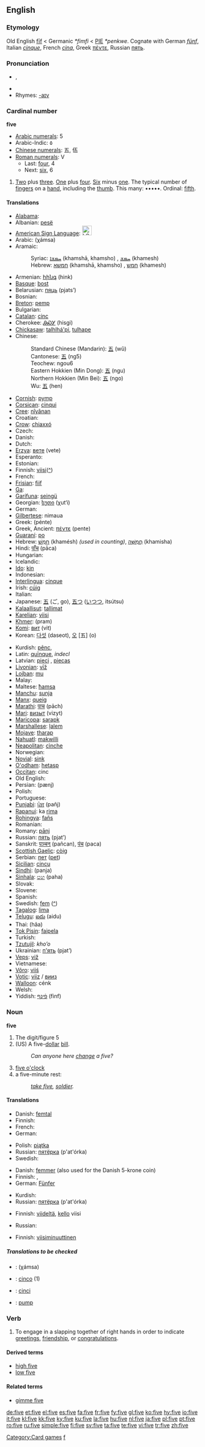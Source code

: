 {{wikipedia}}
==English==

{{rank|war|short|able|392|five|need|met|boy}}

===Etymology===
Old English [[fif|fīf]] < Germanic ''*fimfi'' < [[PIE]] ''*penkwe''. Cognate with German ''[[fünf]]'', Italian ''[[cinque]]'', French ''[[cinq]]'', Greek [[πέντε]], Russian [[пять]].

===Pronunciation===
* {{IPA|/faɪv/}}, {{SAMPA|/"faIv/}}
* {{audio|en-us-five.ogg|Audio (US)}}
* Rhymes: [[Rhymes:English:-aɪv|-aɪv]]

===Cardinal number===
'''five'''

*[[w:Arabic numerals|Arabic numerals]]: 5
*Arabic-Indic: ٥
*[[w:Chinese numerals|Chinese numerals]]: 五, 伍
*[[w:Roman numerals|Roman numerals]]: V
**Last: [[four]], 4
**Next: [[six]], 6

# [[Two]] plus [[three]]. [[One]] plus [[four]]. [[Six]] minus [[one]]. The typical number of [[finger]]s on a [[hand]], including the [[thumb]]. This many: •••••. Ordinal: [[fifth]].

====Translations====
{{trans-top|five (numeral)}}
* [[Alabama]]: {{unicode|[[táɬɬàapi]]}}
* Albanian: [[pesë]]
* [[American Sign Language]]: [[Image:LSQ 5.jpg|25px]]
* Arabic: {{ARchar|[[خمسة]]}} (χámsa)
* Aramaic:
*: Syriac: [[ܚܡܫܐ]] (khamshā, khamsho) {{m}}, [[ܚܡܫ]] (khamesh) {{f}}
*: Hebrew: [[חמשא]] (khamshā, khamsho) {{m}}, [[חמש]] (khamesh) {{f}}
* Armenian: [[հինգ]] (hink)
* [[Basque]]: [[bost]]
* Belarusian: [[пяць]] (pjats’)
* Bosnian: {{t-|bs|pet}}
* [[Breton]]: [[pemp]]
* Bulgarian: {{t-|bg|пет|sc=Cyrl}}
* [[Catalan]]: [[cinc]]
* Cherokee: [[ᎯᏍᎩ]] (hisgi)
* [[Chickasaw]]: [[talhlhá'pi]], [[tulhape]]
* Chinese:
*: Standard Chinese (Mandarin): [[五]] (wǔ)
*: Cantonese: [[五]] (ng5)
*: Teochew: ngou6
*: Eastern Hokkien (Min Dong): [[五]] (ngu)
*: Northern Hokkien (Min Bei): [[五]] (ngo)
*: Wu: [[五]] (hen)
* [[Cornish]]: [[pymp]]
* [[Corsican]]: [[cinqui]]
* [[Cree]]: [[nîyânan]]
* Croatian: {{t+|hr|pet}}
* [[Crow]]: [[chiaxxó]]
* Czech: {{t+|cs|pět}}
* Danish: {{t+|da|fem}}
* Dutch: {{t+|nl|vijf}}
* [[Erzya]]: [[вете]] (vete)
* Esperanto: {{t+|eo|kvin|xs=Esperanto}}
* Estonian: {{t+|et|viis}}
* Finnish: [[viisi]]([[:fi:viisi|^]])
* French: {{t+|fr|cinq}}
* [[Frisian]]: [[fiif]]
* [[Ga]]: {{unicode|[[enumɔ]]}}
* [[Garífuna]]: [[seingü]]
* Georgian: [[ხუთი]] (χut‘i)
* German: {{t+|de|fünf}}
* [[Gilbertese]]: nimaua
* Greek: {{t+|el|πέντε|sc=Grek}} (pénte)
* Greek, Ancient: [[πέντε]] (pente)
* [[Guaraní]]: [[po#Guarani|po]]
* Hebrew: [[חמש|חָמֵשׁ]] (khamésh) {{f}} ''(used in counting)'', [[חמשה|חֲמִשָּׁה]] {{m}} (khamisha)
* Hindi: [[पाँच]] (pāca)
* Hungarian: {{t+|hu|öt}}
* Icelandic: {{t+|is|fimm}}
* [[Ido]]: [[kin]]
* Indonesian: {{t+|id|lima|xs=Indonesian}}
* [[Interlingua]]: [[cinque]]
* Irish: [[cúig]]
* Italian: {{t+|it|cinque}}
* Japanese: [[五]] (ご, go), [[五つ]] ([[いつつ]], itsútsu)
* [[Kalaallisut]]: [[tallimat]]
* [[Karelian]]: [[viisi]]
* [[Khmer]]: {{KMchar|[[ប្រាំ]]}} (pram)
* [[Komi]]: [[вит]] (vit)
* Korean: [[다섯]] (daseot), [[오]] [五] (o)
{{trans-mid}}
* Kurdish: [[pênc]], {{KUchar|[[پێنج]]}}
* Latin: [[quinque|quīnque]], ''indecl''
* Latvian: [[pieci]] {{m}}, [[piecas]] {{f}}
* [[Livonian]]: [[vīž]]
* [[Lojban]]: [[mu]]
* Malay: {{t+|ms|lima|xs=Malay}}
* Maltese: [[ħamsa]]
* [[Manchu]]: [[sunja]]
* [[Manx]]: [[queig]]
* [[Marathi]]: [[पाच]] (pāch)
* [[Mari]]: [[визыт]] (vizyt)
* [[Maricopa]]: [[sarapk]]
* [[Marshallese]]: [[ļalem]]
* [[Mojave]]: [[tharap]]
* [[Nahuatl]]: [[makwilli]]
* [[Neapolitan]]: [[cìnche]]
* Norwegian: {{t+|no|fem}}
* [[Novial]]: [[sink]]
* [[O'odham]]: [[hetasp]]
* [[Occitan]]: cinc
* Old English: {{t-|ang|fif|xs=Old English}}
* Persian: {{FAchar|[[پنج|پَنج]]}} (pænj)
* Polish: {{t+|pl|pięć}}
* Portuguese: {{t+|pt|cinco}}
* [[Punjabi]]: [[ਪੰਜ]] (pañj)
* [[Rapanui]]: ka [[rima]]
* [[Rohingya]]: [[fañs]]
* Romanian: {{t+|ro|cinci}}
* Romany: [[pānj]]
* Russian: [[пять]] (pjat’)
* Sanskrit: [[पञ्चन्]] (pañcan), [[पंच]] (paca)
* [[Scottish Gaelic]]: [[còig]]
* Serbian: [[пет]] ([[pet#Serbian|pet]])
* [[Sicilian]]: [[cincu]]
* [[Sindhi]]: {{SDchar|[[پَنجَ]]}} (panja)
* [[Sinhala]]: [[පහ]] (paha)
* Slovak: {{t-|sk|päť}}
* Slovene: {{t+|sl|pet}}
* Spanish: {{t+|es|cinco}}
* Swedish: [[fem]] ([[:sv:fem|^]])
* [[Tagalog]]: [[lima#Tagalog|lima]]
* [[Telugu]]: [[ఐదు]] (aidu)
* Thai: {{THchar|[[ห้า]]}} (hâa)
* [[Tok Pisin]]: [[faipela]]
* Turkish: {{t+|tr|beş}}
* [[Tzutujil]]: ''kho’o''
* Ukrainian: [[п'ять]] (pjat’)
* [[Veps]]: [[viž]]
* Vietnamese: {{t+|vi|ngũ|xs=Vietnamese}}
* [[Võro]]: [[viiś]]
* [[Votic]]: [[viiz]] / [[вииз]]
* [[Walloon]]: cénk
* Welsh: {{t+|cy|pump|xs=Welsh}}
* Yiddish: [[פֿינף]] (finf)
{{trans-bottom}}

===Noun===
'''five'''

# The digit/figure 5
# (US) A five-[[dollar]] [[bill]].
#:''Can anyone here [[change]] a five?''
# [[five o'clock]]
# a five-minute rest:
#:''[[take five]], [[soldier]].''

====Translations====
{{trans-top|digit}}
* Danish: [[femtal]] {{n}}
* Finnish: {{t+|fi|viitonen}}
* French: {{t+|fr|cinq|m}}
* German: {{t+|de|fünf}}
{{trans-mid}}
* Polish: [[piątka]] {{f}}
* Russian: [[пятёрка]] (p'at'órka) {{f}}
* Swedish: {{t+|sv|femma|c}}
{{trans-bottom}}

{{trans-top|five-dollar bill}}
* Danish: [[femmer]] {{c}} (also used for the Danish 5-krone coin)
* Finnish: {{t+|fi|viitonen}}, {{t+|fi|femma}}
* German: [[Fünfer]] {{m}}
{{trans-mid}}
* Kurdish: {{KUchar|[[پێنجی]]}}
* Russian: [[пятёрка]] (p'at'órka) {{f}}
{{trans-bottom}}

{{trans-top|five o'clock}}
* Finnish: [[viisi|viideltä]], [[kello]] viisi
{{trans-mid}}
* Russian: {{t+|ru|пять|tr=p'at'|sc=Cyrl}}
{{trans-bottom}}

{{trans-top|five-minute rest}}
* Finnish: [[viisiminuuttinen]]
{{trans-mid}}
{{trans-bottom}}

=====Translations to be checked=====
{{checktrans}}
{{trans-top|Translations to be categorized}}
*{{ttbc|Arabic}}: {{ARchar|[[خمسة]]}} (χámsa)
*{{ttbc|Portuguese}}: [[cinco]] {{m}} (1)
*{{ttbc|Romanian}}: [[cinci]] {{m}}
*{{ttbc|Welsh}}: [[pump]]
{{trans-bottom}}

===Verb===
{{en-verb|fiv|ing}}
# {{colloquial}} To engage in a slapping together of right hands in order to indicate [[greeting]]s, [[friendship]], or [[congratulation]]s.

====Derived terms====
*[[high five]]
*[[low five]]

====Related terms====
*[[gimme five]]

[[Category:Card games]]
[[Category:Cardinal numbers|f]]

[[de:five]]
[[et:five]]
[[el:five]]
[[es:five]]
[[fa:five]]
[[fr:five]]
[[fy:five]]
[[gl:five]]
[[ko:five]]
[[hy:five]]
[[io:five]]
[[it:five]]
[[kl:five]]
[[kk:five]]
[[ky:five]]
[[ku:five]]
[[la:five]]
[[hu:five]]
[[nl:five]]
[[ja:five]]
[[pl:five]]
[[pt:five]]
[[ro:five]]
[[ru:five]]
[[simple:five]]
[[fi:five]]
[[sv:five]]
[[ta:five]]
[[te:five]]
[[vi:five]]
[[tr:five]]
[[zh:five]]